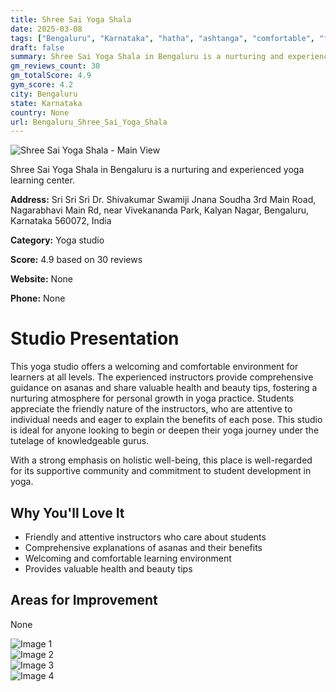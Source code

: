```yaml
---
title: Shree Sai Yoga Shala
date: 2025-03-08
tags: ["Bengaluru", "Karnataka", "hatha", "ashtanga", "comfortable", "friendly atmosphere", "Bengaluru"]  
draft: false
summary: Shree Sai Yoga Shala in Bengaluru is a nurturing and experienced yoga learning center.
gm_reviews_count: 30
gm_totalScore: 4.9
gym_score: 4.2
city: Bengaluru
state: Karnataka
country: None
url: Bengaluru_Shree_Sai_Yoga_Shala
---
```


<div className="aspect-[16/9] relative my-8">
  <img 
    src="https://lh5.googleusercontent.com/p/AF1QipMHTuo3i3SJuFGqaYnstfKV-t7vIF7qSxfMBf-S=w1920-h1080-k-no"
    alt="Shree Sai Yoga Shala - Main View"
    className="object-cover absolute inset-0 w-full h-full rounded-lg"
  />
</div>

Shree Sai Yoga Shala in Bengaluru is a nurturing and experienced yoga learning center.

**Address:** Sri Sri Sri Dr. Shivakumar Swamiji Jnana Soudha 3rd Main Road, Nagarabhavi Main Rd, near Vivekananda Park, Kalyan Nagar, Bengaluru, Karnataka 560072, India

**Category:** Yoga studio

**Score:** 4.9 based on 30 reviews

**Website:** None

**Phone:** None

# Studio Presentation

This yoga studio offers a welcoming and comfortable environment for learners at all levels. The experienced instructors provide comprehensive guidance on asanas and share valuable health and beauty tips, fostering a nurturing atmosphere for personal growth in yoga practice. Students appreciate the friendly nature of the instructors, who are attentive to individual needs and eager to explain the benefits of each pose. This studio is ideal for anyone looking to begin or deepen their yoga journey under the tutelage of knowledgeable gurus.

With a strong emphasis on holistic well-being, this place is well-regarded for its supportive community and commitment to student development in yoga.

## Why You'll Love It

- Friendly and attentive instructors who care about students
- Comprehensive explanations of asanas and their benefits
- Welcoming and comfortable learning environment
- Provides valuable health and beauty tips

## Areas for Improvement

None

<div className="grid grid-cols-1 xl:grid-cols-2 gap-4 my-8">
<div className="aspect-[4/3] relative"><img src="https://lh3.googleusercontent.com/p/AF1QipMduYGwwLU5MWFhFt7Tt0nS4CS0Wo11GvCoulFH=w1920-h1080-k-no" alt="Image 1" className="object-cover absolute inset-0 w-full h-full rounded-lg" /></div>
<div className="aspect-[4/3] relative"><img src="https://lh5.googleusercontent.com/p/AF1QipNAfn6Pkng3WCWpZBlY4VnFz7XaSRU1TK4Rd7gd=w1920-h1080-k-no" alt="Image 2" className="object-cover absolute inset-0 w-full h-full rounded-lg" /></div>
<div className="aspect-[4/3] relative"><img src="https://lh5.googleusercontent.com/p/AF1QipPfmx6nQ9NA-AMRaBMkq1qdR2sf8HQKgKTAj29v=w1920-h1080-k-no" alt="Image 3" className="object-cover absolute inset-0 w-full h-full rounded-lg" /></div>
<div className="aspect-[4/3] relative"><img src="https://lh5.googleusercontent.com/p/AF1QipNhw6L2yZEjXhe6c25sJtrOwYmipLQ2o-u3Wuv0=w1920-h1080-k-no" alt="Image 4" className="object-cover absolute inset-0 w-full h-full rounded-lg" /></div>
</div>